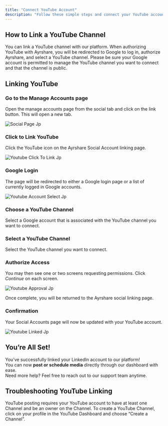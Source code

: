 ```yaml
---
title: "Connect YouTube Account"
description: "Follow these simple steps and connect your YouTube account."
---
```


## **How to Link a YouTube Channel**

You can link a YouTube channel with our platform. When authorizing YouTube with Ayrshare, you will be redirected to Google to log in, authorize Ayrshare, and select a YouTube channel. Please be sure your Google account is permitted to manage the YouTube channel you want to connect and that the channel is public.

## **Linking YouTube**

### **Go to the Manage Accounts page**

Open the manage accounts page from the social tab and click on the link button. This will open a new tab.

![Social Page Jp](/images/FB-article/social-page.jpg)

### **Click to Link YouTube**

Click the YouTube icon on the Ayrshare Social Account linking page.

![Youtube Click To Link Jp](/images/youtube-click-to-link.jpg)

### **Google Login**

The page will be redirected to either a Google login page or a list of currently logged in Google accounts.

![Youtube Account Select Jp](/images/youtube-account-select.jpg)

### **Choose a YouTube Channel**

Select a Google account that is associated with the YouTube channel you want to connect.

### **Select a YouTube Channel**

Select the YouTube channel you want to connect.

### **Authorize Access**

You may then see one or two screens requesting permissions. Click _Continue_ on each screen.

![Youtube Approval Jp](/images/youtube-approval.jpg)

Once complete, you will be returned to the Ayrshare social linking page.

### **Confirmation**

Your Social Accounts page will now be updated with your YouTube account.

![Youtube Linked Jp](/images/youtube-linked.jpg)

## **You’re All Set\!**

You’ve successfully linked your LinkedIn account to our platform\!\
You can now **post or schedule media** directly through our dashboard with ease.\
Need more help? Feel free to reach out to our support team anytime.

## **Troubleshooting YouTube Linking**

YouTube posting requires your YouTube account to have at least one Channel and be an owner on the Channel. To create a YouTube Channel, click on your profile in the YouTube Dashboard and choose “Create a Channel”.